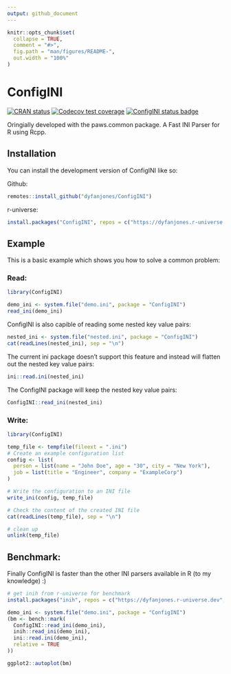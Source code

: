 ```yaml
---
output: github_document
---
```


```r
knitr::opts_chunk$set(
  collapse = TRUE,
  comment = "#>",
  fig.path = "man/figures/README-",
  out.width = "100%"
)
```

# ConfigINI

<!-- badges: start -->
[![CRAN status](https://www.r-pkg.org/badges/version/ConfigINI)](https://CRAN.R-project.org/package=ConfigINI)
[![Codecov test coverage](https://codecov.io/gh/DyfanJones/ConfigINI/graph/badge.svg)](https://app.codecov.io/gh/DyfanJones/ConfigINI)
[![ConfigINI status badge](https://dyfanjones.r-universe.dev/ConfigINI/badges/version)](https://dyfanjones.r-universe.dev/ConfigINI)
<!-- badges: end -->

Oringially developed with the paws.common package. A Fast INI Parser for R using Rcpp.

## Installation

You can install the development version of ConfigINI like so:

Github:
``` r
remotes::install_github("dyfanjones/ConfigINI")
```

r-universe:
```r
install.packages("ConfigINI", repos = c("https://dyfanjones.r-universe.dev", "https://cloud.r-project.org"))
```

## Example

This is a basic example which shows you how to solve a common problem:

### Read:
``` r
library(ConfigINI)

demo_ini <- system.file("demo.ini", package = "ConfigINI")
read_ini(demo_ini)
```

ConfigINI is also capible of reading some nested key value pairs:

```r
nested_ini <- system.file("nested.ini", package = "ConfigINI")
cat(readLines(nested_ini), sep = "\n")
```

The current ini package doesn't support this feature and instead will flatten out the nested key value pairs:

```r
ini::read.ini(nested_ini)
```

The ConfigINI package will keep the nested key value pairs:

```r
ConfigINI::read_ini(nested_ini)
```

### Write:

``` r
library(ConfigINI)

temp_file <- tempfile(fileext = ".ini")
# Create an example configuration list
config <- list(
  person = list(name = "John Doe", age = "30", city = "New York"),
  job = list(title = "Engineer", company = "ExampleCorp")
)

# Write the configuration to an INI file
write_ini(config, temp_file)

# Check the content of the created INI file
cat(readLines(temp_file), sep = "\n")

# clean up
unlink(temp_file)
```

## Benchmark:

Finally ConfigINI is faster than the other INI parsers available in R (to my knowledge) :)

```r
# get inih from r-universe for benchmark
install.packages("inih", repos = c("https://dyfanjones.r-universe.dev", "https://cloud.r-project.org"))
```

```r
demo_ini <- system.file("demo.ini", package = "ConfigINI")
(bm <- bench::mark(
  ConfigINI::read_ini(demo_ini),
  inih::read_ini(demo_ini),
  ini::read.ini(demo_ini),
  relative = TRUE
))

ggplot2::autoplot(bm)
```
